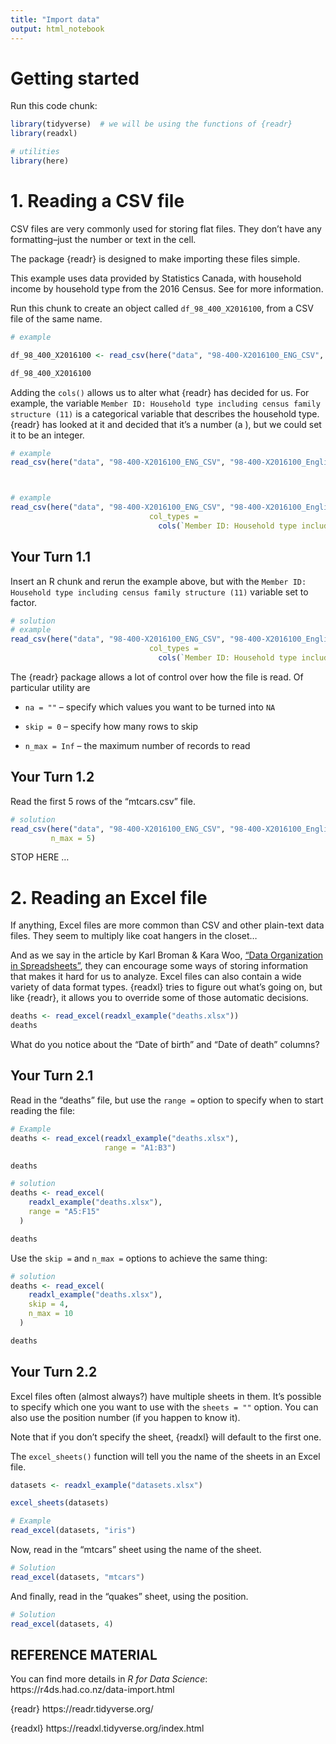 ```yaml
---
title: "Import data"
output: html_notebook
---
```


<!-- This file by Martin Monkman is licensed under a Creative Commons Attribution 4.0 International License. 
Some of it comes straight from Hadley Wickham & Garrett Grolemund's book _R for Data Science_, found online here: https://r4ds.had.co.nz/
It uses great swaths of content from the tidyverse reference material for {readr} and {readxl}, by RStudio. 
You can find that material here: 
https://readr.tidyverse.org/index.html 
https://readxl.tidyverse.org/index.html
-->


# Getting started

Run this code chunk:

```r

library(tidyverse)  # we will be using the functions of {readr}
library(readxl)

# utilities
library(here)

```



# 1. Reading a CSV file

CSV files are very commonly used for storing flat files. They don't have any formatting--just the number or text in the cell.

The package {readr} is designed to make importing these files simple.


This example uses data provided by Statistics Canada, with household income by household type from the 2016 Census. See [](..\scr\census_data_sources.Rmd) for more information. 

Run this chunk to create an object called `df_98_400_X2016100`, from a CSV file of the same name.

```r
# example

df_98_400_X2016100 <- read_csv(here("data", "98-400-X2016100_ENG_CSV", "98-400-X2016100_English_CSV_data.csv"))

df_98_400_X2016100


```

Adding the `cols()` allows us to alter what {readr} has decided for us. For example, the variable `Member ID: Household type including census family structure (11)` is a categorical variable that describes the household type. {readr} has looked at it and decided that it's a number (a <dbl>), but we could set it to be an integer.

```r
# example
read_csv(here("data", "98-400-X2016100_ENG_CSV", "98-400-X2016100_English_CSV_data.csv"))



# example
read_csv(here("data", "98-400-X2016100_ENG_CSV", "98-400-X2016100_English_CSV_data.csv"),
                               col_types =
                                 cols(`Member ID: Household type including census family structure (11)` = col_integer()))


```


## Your Turn 1.1

Insert an R chunk and rerun the example above, but with the `Member ID: Household type including census family structure (11)` variable set to factor.

```r
# solution
# example
read_csv(here("data", "98-400-X2016100_ENG_CSV", "98-400-X2016100_English_CSV_data.csv"),
                               col_types =
                                 cols(`Member ID: Household type including census family structure (11)` = col_factor()))


```




The {readr} package allows a lot of control over how the file is read. Of particular utility are 

* `na = ""` -- specify which values you want to be turned into `NA`

* `skip = 0` -- specify how many rows to skip 

* `n_max = Inf` -- the maximum number of records to read


## Your Turn 1.2

Read the first 5 rows of the "mtcars.csv" file.

```r
# solution
read_csv(here("data", "98-400-X2016100_ENG_CSV", "98-400-X2016100_English_CSV_data.csv"),
         n_max = 5)


```




STOP HERE ...


# 2. Reading an Excel file

If anything, Excel files are more common than CSV and other plain-text data files. They seem to multiply like coat hangers in the closet...

And as we say in the article by Karl Broman & Kara Woo, ["Data Organization in Spreadsheets"](https://www.tandfonline.com/doi/full/10.1080/00031305.2017.1375989), they can encourage some ways of storing information that makes it hard for us to analyze. Excel files can also contain a wide variety of data format types. {readxl} tries to figure out what's going on, but like {readr}, it allows you to override some of those automatic decisions.


```r
deaths <- read_excel(readxl_example("deaths.xlsx"))
deaths
```

What do you notice about the "Date of birth" and "Date of death" columns?


## Your Turn 2.1

Read in the "deaths" file, but use the `range = ` option to specify when to start reading the file:


```r
# Example
deaths <- read_excel(readxl_example("deaths.xlsx"), 
                     range = "A1:B3")

deaths

# solution
deaths <- read_excel(
    readxl_example("deaths.xlsx"),
    range = "A5:F15"
  )

deaths

```


Use the `skip =` and `n_max =` options to achieve the same thing:

```r

# solution
deaths <- read_excel(
    readxl_example("deaths.xlsx"),
    skip = 4,
    n_max = 10
  )

deaths


```


## Your Turn 2.2

Excel files often (almost always?) have multiple sheets in them. It's possible to specify which one you want to use with the `sheets = ""` option. You can also use the position number (if you happen to know it). 

Note that if you don't specify the sheet, {readxl} will default to the first one.

The `excel_sheets()` function will tell you the name of the sheets in an Excel file.

```r
datasets <- readxl_example("datasets.xlsx")

excel_sheets(datasets)

# Example
read_excel(datasets, "iris")

```

Now, read in the "mtcars" sheet using the name of the sheet.


```r

# Solution
read_excel(datasets, "mtcars")

```

And finally, read in the "quakes" sheet, using the position.

```r
# Solution
read_excel(datasets, 4)

```




## REFERENCE MATERIAL

You can find more details in _R for Data Science_:
https://r4ds.had.co.nz/data-import.html


{readr} 
https://readr.tidyverse.org/

{readxl}
https://readxl.tidyverse.org/index.html


